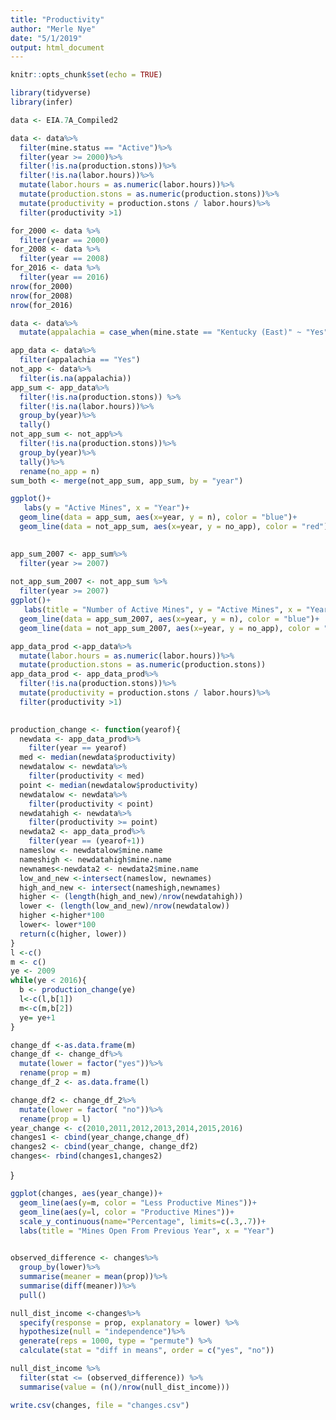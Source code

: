 ```yaml
---
title: "Productivity"
author: "Merle Nye"
date: "5/1/2019"
output: html_document
---
```


```r
knitr::opts_chunk$set(echo = TRUE)
```

```r
library(tidyverse)
library(infer)
```

```r
data <- EIA.7A_Compiled2
```

```r
data <- data%>%
  filter(mine.status == "Active")%>%
  filter(year >= 2000)%>%
  filter(!is.na(production.stons))%>%
  filter(!is.na(labor.hours))%>%
  mutate(labor.hours = as.numeric(labor.hours))%>%
  mutate(production.stons = as.numeric(production.stons))%>%
  mutate(productivity = production.stons / labor.hours)%>%
  filter(productivity >1)
```

```r
for_2000 <- data %>%
  filter(year == 2000)
for_2008 <- data %>%
  filter(year == 2008)
for_2016 <- data %>%
  filter(year == 2016)
nrow(for_2000)
nrow(for_2008)
nrow(for_2016)
```

```r
data <- data%>%
  mutate(appalachia = case_when(mine.state == "Kentucky (East)" ~ "Yes", mine.state == "Kentucky (West)" ~ "Yes", mine.state == "Tennessee" ~ "Yes", mine.state == "West Virginia" ~ "Yes", mine.state == "Virginia" ~ "Yes", mine.state == "West Virginia (Southern)" ~ "Yes", mine.state == "West Virginia (Northern" ~ "Yes" ))
```

```r
app_data <- data%>%
  filter(appalachia == "Yes")
not_app <- data%>%
  filter(is.na(appalachia))
app_sum <- app_data%>%
  filter(!is.na(production.stons)) %>%
  filter(!is.na(labor.hours))%>%
  group_by(year)%>%
  tally()
not_app_sum <- not_app%>%
  filter(!is.na(production.stons))%>%
  group_by(year)%>%
  tally()%>%
  rename(no_app = n)
sum_both <- merge(not_app_sum, app_sum, by = "year")
```

```r
ggplot()+
   labs(y = "Active Mines", x = "Year")+
  geom_line(data = app_sum, aes(x=year, y = n), color = "blue")+
  geom_line(data = not_app_sum, aes(x=year, y = no_app), color = "red")
  
```

```r
app_sum_2007 <- app_sum%>%
  filter(year >= 2007)
  
not_app_sum_2007 <- not_app_sum %>%
  filter(year >= 2007)
ggplot()+
   labs(title = "Number of Active Mines", y = "Active Mines", x = "Year")+
  geom_line(data = app_sum_2007, aes(x=year, y = n), color = "blue")+
  geom_line(data = not_app_sum_2007, aes(x=year, y = no_app), color = "red")
```

```r
app_data_prod <-app_data%>%
  mutate(labor.hours = as.numeric(labor.hours))%>%
  mutate(production.stons = as.numeric(production.stons))
app_data_prod <- app_data_prod%>%
  filter(!is.na(production.stons))%>%
  mutate(productivity = production.stons / labor.hours)%>%
  filter(productivity >1)
  
```

```r
production_change <- function(yearof){
  newdata <- app_data_prod%>%
    filter(year == yearof)
  med <- median(newdata$productivity)
  newdatalow <- newdata%>%
    filter(productivity < med)
  point <- median(newdatalow$productivity)
  newdatalow <- newdata%>%
    filter(productivity < point)
  newdatahigh <- newdata%>%
    filter(productivity >= point)
  newdata2 <- app_data_prod%>%
    filter(year == (yearof+1))
  nameslow <- newdatalow$mine.name
  nameshigh <- newdatahigh$mine.name
  newnames<-newdata2 <- newdata2$mine.name
  low_and_new <-intersect(nameslow, newnames)
  high_and_new <- intersect(nameshigh,newnames)
  higher <- (length(high_and_new)/nrow(newdatahigh))
  lower <- (length(low_and_new)/nrow(newdatalow))
  higher <-higher*100
  lower<- lower*100
  return(c(higher, lower))
}
l <-c()
m <- c()
ye <- 2009
while(ye < 2016){
  b <- production_change(ye)
  l<-c(l,b[1])
  m<-c(m,b[2])
  ye= ye+1
}

```

```r
change_df <-as.data.frame(m)
change_df <- change_df%>%
  mutate(lower = factor("yes"))%>%
  rename(prop = m)
change_df_2 <- as.data.frame(l)

change_df2 <- change_df_2%>%
  mutate(lower = factor( "no"))%>%
  rename(prop = l)
year_change <- c(2010,2011,2012,2013,2014,2015,2016)
changes1 <- cbind(year_change,change_df)
changes2 <- cbind(year_change, change_df2)
changes<- rbind(changes1,changes2)
```

}



```r
ggplot(changes, aes(year_change))+
  geom_line(aes(y=m, color = "Less Productive Mines"))+
  geom_line(aes(y=l, color = "Productive Mines"))+
  scale_y_continuous(name="Percentage", limits=c(.3,.7))+
  labs(title = "Mines Open From Previous Year", x = "Year")
              
```


```r
observed_difference <- changes%>%
  group_by(lower)%>%
  summarise(meaner = mean(prop))%>%
  summarise(diff(meaner))%>%
  pull()
```

```r
null_dist_income <-changes%>%
  specify(response = prop, explanatory = lower) %>%
  hypothesize(null = "independence")%>%
  generate(reps = 1000, type = "permute") %>%
  calculate(stat = "diff in means", order = c("yes", "no"))
```

```r
null_dist_income %>%
  filter(stat <= (observed_difference)) %>%
  summarise(value = (n()/nrow(null_dist_income)))
```

```r
write.csv(changes, file = "changes.csv")

```
